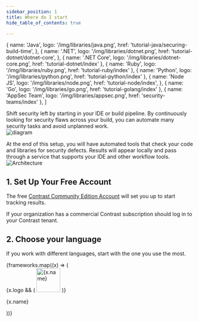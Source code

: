 ```yaml
---
sidebar_position: 1
title: Where do I start
hide_table_of_contents: true

---
```

  {
    name: 'Java',
    logo: '/img/libraries/java.png',
    href: 'tutorial-java/securing-build-time',
  },
  {
    name: '.NET',
    logo: '/img/libraries/dotnet.png',
    href: 'tutorial-dotnet/dotnet-core',
  },
  { name: '.NET Core', logo: '/img/libraries/dotnet-core.png', href: 'tutorial-dotnet/index' },
  { name: 'Ruby', logo: '/img/libraries/ruby.png', href: 'tutorial-ruby/index' },
  { name: 'Python', logo: '/img/libraries/python.png', href: 'tutorial-python/index' },
  {
    name: 'Node JS',
    logo: '/img/libraries/node.png',
    href: 'tutorial-node/index',
  },
  { name: 'Go', logo: '/img/libraries/go.png', href: 'tutorial-golang/index' },
  { name: 'AppSec Team', logo: '/img/libraries/appsec.png', href: 'security-teams/index' },
]

Shift security left by starting in your IDE or build pipeline. By continuously looking for security flaws across your build, you can automate many security tasks and avoid unplanned work.<br/>
![diagram](where-do-i-start.svg)

At the end of this setup, you will have automated tools that check your code and libraries for security defects. Results will appear locally and pass through a service that supports your IDE and other workflow tools.
![Architecture](../how-it-works/how-it-works.png)

## 1. Set Up Your Free Account

The free [Contrast Community Edition Account](https://www.contrastsecurity.com/contrast-community-edition) will set you up to start tracking results.

If your organization has a commercial Contrast subscription should log in to your Contrast tenant.

## 2. Choose your language

If you work with different languages, start with the one you use the most.

<div class="container" style={{}}>
  <div class="row is-multiline">
    {frameworks.map((x) => (
      <div key={x.name} class="col col--3">
        <Link class="card" to={x.href}>
          <div class="card__body" style={{ display: 'flex', gap: 20, alignItems: 'center' }}>
            {x.logo && (
              <img src={x.logo} alt={x.name} width="64" style={{ display: 'block', maxHeight: 64 }} />
            )}
            <p>{x.name}</p>
          </div>
        </Link>
      </div>
    ))}
  </div>
</div>
